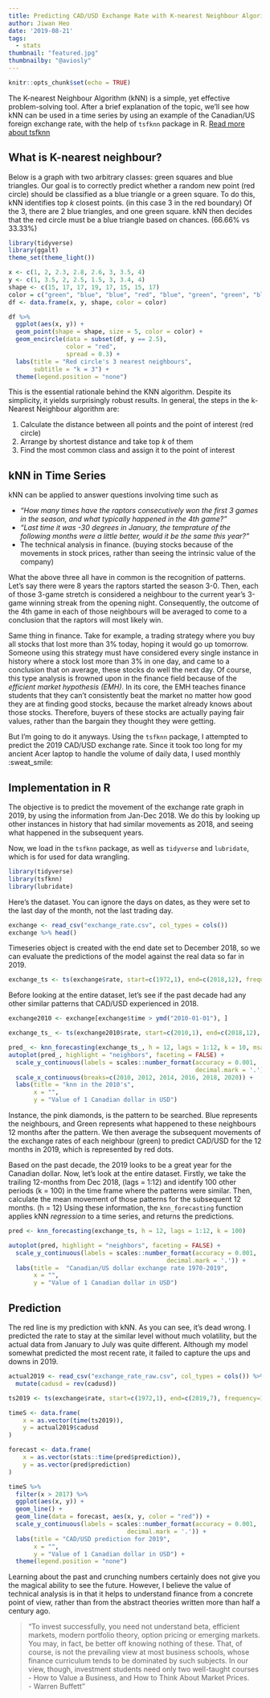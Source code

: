 ```yaml
---
title: Predicting CAD/USD Exchange Rate with K-nearest Neighbour Algorithm
author: Jiwan Heo
date: '2019-08-21'
tags:
  - stats
thumbnail: "featured.jpg"
thumbnailby: "@aviosly"
---
```


```r
knitr::opts_chunk$set(echo = TRUE)
```

The K-nearest Neighbour Algorithm (kNN) is a simple, yet effective problem-solving tool. After a brief explanation of the topic, we'll see how kNN can be used in a time series by using an example of the Canadian/US foreign exchange rate, with the help of `tsfknn` package in R. [Read more about tsfknn](https://cran.r-project.org/web/packages/tsfknn/index.html)

## What is K-nearest neighbour?

Below is a graph with two arbitrary classes: green squares and blue triangles. Our goal is to correctly predict whether a random new point (red circle) should be classified as a blue triangle or a green square. To do this, kNN identifies top _k_ closest points. (in this case 3 in the red boundary) Of the 3, there are 2 blue triangles, and one green square. kNN then decides that the red circle must be a blue triangle based on chances. (66.66% vs 33.33%) 

```r
library(tidyverse)
library(ggalt)
theme_set(theme_light())

x <- c(1, 2, 2.3, 2.8, 2.6, 3, 3.5, 4)
y <- c(1, 3.5, 2, 2.5, 1.5, 3, 3.4, 4)
shape <- c(15, 17, 17, 19, 17, 15, 15, 17)
color = c("green", "blue", "blue", "red", "blue", "green", "green", "blue")
df <- data.frame(x, y, shape, color = color)

df %>% 
  ggplot(aes(x, y)) +
  geom_point(shape = shape, size = 5, color = color) +
  geom_encircle(data = subset(df, y == 2.5), 
                color = "red", 
                spread = 0.3) +
  labs(title = "Red circle's 3 nearest neighbours",
       subtitle = "k = 3") +
  theme(legend.position = "none")
```

This is the essential rationale behind the KNN algorithm. Despite its simplicity, it yields surprisingly robust results. In general, the steps in the k-Nearest Neighbour algorithm are:

1. Calculate the distance between all points and the point of interest (red circle)
2. Arrange by shortest distance and take top _k_ of them
3. Find the most common class and assign it to the point of interest

## kNN in Time Series

kNN can be applied to answer questions involving time such as 

- _"How many times have the raptors consecutively won the first 3 games in the season, and what typically happened in the 4th game?"_ 
- _"Last time it was -30 degrees in January, the temprature of the following months were a little better, would it be the same this year?"_ 
- The technical analysis in finance. (buying stocks because of the movements in stock prices, rather than seeing the intrinsic value of the company) 

What the above three all have in common is the recognition of patterns. Let's say there were 8 years the raptors started the season 3-0. Then, each of those 3-game stretch is considered a neighbour to the current year's 3-game winning streak from the opening night. Consequently, the outcome of the 4th game in each of those neighbours will be averaged to come to a conclusion that the raptors will most likely win.  

Same thing in finance. Take for example, a trading strategy where you buy all stocks that lost more than 3% today, hoping it would go up tomorrow. Someone using this strategy must have considered every single instance in history where a stock lost more than 3% in one day, and came to a conclusion that on average, these stocks do well the next day. Of course, this type analysis is frowned upon in the finance field because of the _efficient market hypothesis (EMH)_. In its core, the EMH teaches finance students that they can't consistently beat the market no matter how good they are at finding good stocks, because the market already knows about those stocks. Therefore, buyers of these stocks are actually paying fair values, rather than the bargain they thought they were getting.

But I'm going to do it anyways. Using the `tsfknn` package, I attempted to predict the 2019 CAD/USD exchange rate. Since it took too long for my ancient Acer laptop to handle the volume of daily data, I used monthly :sweat_smile:

## Implementation in R

The objective is to predict the movement of the exchange rate graph in 2019, by using the information from Jan-Dec 2018. We do this by looking up other instances in history that had similar movements as 2018, and seeing what happened in the subsequent years. 

Now, we load in the `tsfknn` package, as well as `tidyverse` and `lubridate`, which is for used for data wrangling.

```r
library(tidyverse)
library(tsfknn)
library(lubridate)
```

Here's the dataset. You can ignore the days on dates, as they were set to the last day of the month, not the last trading day.

```r
exchange <- read_csv("exchange_rate.csv", col_types = cols())
exchange %>% head()
```

Timeseries object is created with the end date set to December 2018, so we can evaluate the predictions of the model against the real data so far in 2019.

```r
exchange_ts <- ts(exchange$rate, start=c(1972,1), end=c(2018,12), frequency=12)
```

Before looking at the entire dataset, let's see if the past decade had any other similar patterns that CAD/USD experienced in 2018. 

```r
exchange2010 <- exchange[exchange$time > ymd("2010-01-01"), ]

exchange_ts_ <- ts(exchange2010$rate, start=c(2010,1), end=c(2018,12), frequency=12)

pred_ <- knn_forecasting(exchange_ts_, h = 12, lags = 1:12, k = 10, msas = "MIMO")
autoplot(pred_, highlight = "neighbors", faceting = FALSE) +
  scale_y_continuous(labels = scales::number_format(accuracy = 0.001,
                                                    decimal.mark = '.')) +
  scale_x_continuous(breaks=c(2010, 2012, 2014, 2016, 2018, 2020)) +
  labs(title = "knn in the 2010's",
       x = "",
       y = "Value of 1 Canadian dollar in USD")
```

Instance, the pink diamonds, is the pattern to be searched. Blue represents the neighbours, and Green represents what happened to these neighbours 12 months after the pattern. We then average the subsequent movements of the exchange rates of each neighbour (green) to predict CAD/USD for the 12 months in 2019, which is represented by red dots. 

Based on the past decade, the 2019 looks to be a great year for the Canadian dollar. Now, let's look at the entire dataset. Firstly, we take the trailing 12-months from Dec 2018, (lags = 1:12) and identify 100 other periods (k = 100) in the time frame where the patterns were similar. Then, calculate the mean movement of those patterns for the subsequent 12 months. (h = 12) Using these information, the `knn_forecasting` function applies kNN _regression_ to a time series, and returns the predictions. 

```r
pred <- knn_forecasting(exchange_ts, h = 12, lags = 1:12, k = 100)

autoplot(pred, highlight = "neighbors", faceting = FALSE) +
  scale_y_continuous(labels = scales::number_format(accuracy = 0.001,
                                            decimal.mark = '.')) +
  labs(title =  "Canadian/US dollar exchange rate 1970-2019",
       x = "",
       y = "Value of 1 Canadian dollar in USD")
```

## Prediction

The red line is my prediction with kNN. As you can see, it's dead wrong. I predicted the rate to stay at the similar level without much volatility, but the actual data from January to July was quite different. Although my model somewhat predicted the most recent rate, it failed to capture the ups and downs in 2019.

```r
actual2019 <- read_csv("exchange_rate_raw.csv", col_types = cols()) %>% 
  mutate(cadusd = rev(cadusd))

ts2019 <- ts(exchange$rate, start=c(1972,1), end=c(2019,7), frequency=12)

timeS <- data.frame(
    x = as.vector(time(ts2019)),
    y = actual2019$cadusd
)

forecast <- data.frame(
    x = as.vector(stats::time(pred$prediction)),
    y = as.vector(pred$prediction)
)

timeS %>% 
  filter(x > 2017) %>% 
  ggplot(aes(x, y)) +
  geom_line() +
  geom_line(data = forecast, aes(x, y, color = "red")) +
  scale_y_continuous(labels = scales::number_format(accuracy = 0.001,
                                 decimal.mark = '.')) +
  labs(title = "CAD/USD prediction for 2019",
       x = "",
       y = "Value of 1 Canadian dollar in USD") +
  theme(legend.position = "none")
```

Learning about the past and crunching numbers certainly does not give you the magical ability to see the future. However, I believe the value of technical analysis is in that it helps to understand finance from a concrete point of view, rather than from the abstract theories written more than half a century ago.

> "To invest successfully, you need not understand beta, efficient markets, modern portfolio theory, option pricing or emerging markets. You may, in fact, be better off knowing nothing of these. That, of course, is not the prevailing view at most business schools, whose finance curriculum tends to be dominated by such subjects. In our view, though, investment students need only two well-taught courses - How to Value a Business, and How to Think About Market Prices.  
- Warren Buffett"




